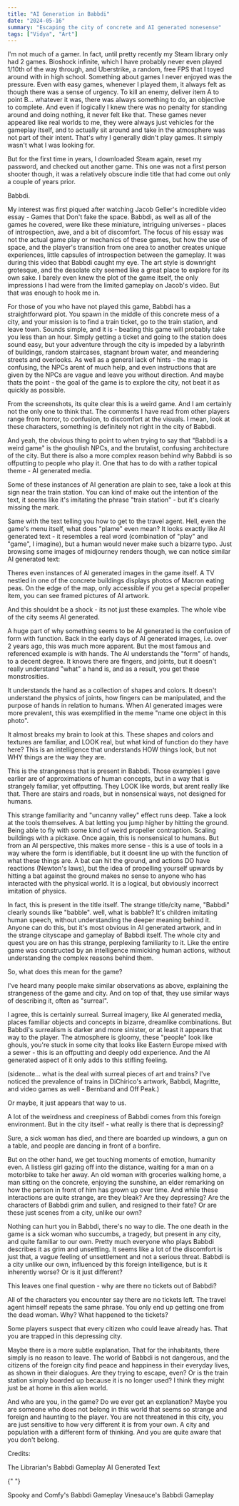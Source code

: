 ```yaml
---
title: "AI Generation in Babbdi"
date: "2024-05-16"
summary: "Escaping the city of concrete and AI generated nonesense"
tags: ["Vidya", "Art"]
---
```



<HeaderImage src="/images/blog/1/babbdi_header.png" />

I'm not much of a gamer. In fact, until pretty recently my Steam library only had 2 games. Bioshock infinite, which I have probably never even played 1/10th of the way through, and Uberstrike, a random, free FPS that I toyed around with in high school. Something about games I never enjoyed was the pressure. Even with easy games, whenever I played them, it always felt as though there was a sense of urgency. To kill an enemy, deliver item A to point B... whatever it was, there was always something to do, an objective to complete. And even if logically I knew there was no penalty for standing around and doing nothing, it never felt like that. These games never appeared like real worlds to me, they were always just vehicles for the gameplay itself, and to actually sit around and take in the atmosphere was not part of their intent. That's why I generally didn't play games. It simply wasn't what I was looking for.

But for the first time in years, I downloaded Steam again, reset my password, and checked out another game. This one was not a first person shooter though, it was a relatively obscure indie title that had come out only a couple of years prior.

Babbdi.

My interest was first piqued after watching Jacob Geller's incredible video essay - <Link href="https://www.youtube.com/watch?v=Q85l1Fenc5w">Games that Don't fake the space</Link>. Babbdi, as well as all of the games he covered, were like these miniature, intriguing universes - places of introspection, awe, and a bit of discomfort. The focus of his essay was not the actual game play or mechanics of these games, but how the use of space, and the player's transition from one area to another creates unique experiences, little capsules of introspection between the gameplay. It was during this video that Babbdi caught my eye. The art style is downright grotesque, and the desolate city seemed like a great place to explore for its own sake. I barely even knew the plot of the game itself, the only impressions I had were from the limited gameplay on Jacob's video. But that was enough to hook me in.

<HeaderImage
  src="/images/blog/1/character_1.png"
  subtitle="yeah the art style is kinda weird, huh?"
/>

For those of you who have not played this game, Babbdi has a straightforward plot. You spawn in the middle of this concrete mess of a city, and your mission is to find a train ticket, go to the train station, and leave town. Sounds simple, and it is - beating this game will probably take you less than an hour. Simply getting a ticket and going to the station does sound easy, but your adventure through the city is impeded by a labyrinth of buildings, random staircases, stagnant brown water, and meandering streets and overlooks. As well as a general lack of hints - the map is confusing, the NPCs arent of much help, and even instructions that are given by the NPCs are vague and leave you without direction. And maybe thats the point - the goal of the game is to explore the city, not beat it as quickly as possible.

From the screenshots, its quite clear this is a weird game. And I am certainly not the only one to think that. The comments I have read from other players range from horror, to confusion, to discomfort at the visuals. I mean, look at these characters, something is definitely not right in the city of Babbdi.

<HeaderImage src="/images/blog/1/babbdi_weird.png" />

And yeah, the obvious thing to point to when trying to say that "Babbdi is a weird game" is the ghoulish NPCs, and the brutalist, confusing architecture of the city. But there is also a more complex reason behind why Babbdi is so offputting to people who play it. One that has to do with a rather topical theme - AI generated media.

Some of these instances of AI generation are plain to see, take a look at this sign near the train station. You can kind of make out the intention of the text, it seems like it's imitating the phrase "train station" - but it's clearly missing the mark.

<HeaderImage src="/images/blog/1/train-station-sign.png" />

Same with the text telling you how to get to the travel agent. Hell, even the game's menu itself, what does "plame" even mean? It looks exactly like AI generated text - it resembles a real word (combination of "play" and "game", I imagine), but a human would never make such a bizarre typo. Just browsing some images of midjourney renders though, we can notice similar AI generated text:

<HeaderImage
  src="/images/blog/1/ai_text.png"
  subtitle="AI trying to draw 'cooking'"
/>

Theres even instances of AI generated images in the game itself. A TV nestled in one of the concrete buildings displays photos of Macron eating peas. On the edge of the map, only accessible if you get a special propeller item, you can see framed pictures of AI artwork.

<HeaderImage
  src="/images/blog/1/out_of_bounds_ship.png"
  subtitle="These framed photos are certainly AI generated"
/>

And this shouldnt be a shock - its not just these examples. The whole vibe of the city seems AI generated.

A huge part of why something seems to be AI generated is the confusion of form with function. Back in the early days of AI generated images, i.e. over 2 years ago, this was much more apparent. But the most famous and referenced example is with hands. The AI understands the "form" of hands, to a decent degree. It knows there are fingers, and joints, but it doesn't really understand "what" a hand is, and as a result, you get these monstrosities.

<HeaderImage src="/images/blog/1/ai_hands.webp" />

It understands the hand as a collection of shapes and colors. It doesn't understand the physics of joints, how fingers can be manipulated, and the purpose of hands in relation to humans. When AI generated images were more prevalent, this was exemplified in the meme "name one object in this photo".

<HeaderImage src="/images/blog/1/name_one_object.jpg" />

It almost breaks my brain to look at this. These shapes and colors and textures are familiar, and LOOK real, but what kind of function do they have here? This is an intelligence that understands HOW things look, but not WHY things are the way they are.

This is the strangeness that is present in Babbdi. Those examples I gave earlier are of approximations of human concepts, but in a way that is strangely familiar, yet offputting. They LOOK like words, but arent really like that. There are stairs and roads, but in nonsensical ways, not designed for humans.

This strange familiarity and "uncanny valley" effect runs deep. Take a look at the tools themselves. A bat letting you jump higher by hitting the ground. Being able to fly with some kind of weird propeller contraption. Scaling buildings with a pickaxe. Once again, this is nonsensical to humans. But from an AI perspective, this makes more sense - this is a use of tools in a way where the form is identifiable, but it doesnt line up with the function of what these things are. A bat can hit the ground, and actions DO have reactions (Newton's laws), but the idea of propelling yourself upwards by hitting a bat against the ground makes no sense to anyone who has interacted with the physical world. It is a logical, but obviously incorrect imitation of physics.

In fact, this is present in the title itself. The strange title/city name, "Babbdi" clearly sounds like "babble". well, what is babble? It's children imitating human speech, without understanding the deeper meaning behind it. Anyone can do this, but it's most obvious in AI generated artwork, and in the strange cityscape and gameplay of Babbdi itself. The whole city and quest you are on has this strange, perplexing familiarity to it. Like the entire game was constructed by an intelligence mimicking human actions, without understanding the complex reasons behind them.

So, what does this mean for the game?

I've heard many people make similar observations as above, explaining the strangeness of the game and city. And on top of that, they use similar ways of describing it, often as "surreal".

I agree, this is certainly surreal. Surreal imagery, like AI generated media, places familiar objects and concepts in bizarre, dreamlike combinations. But Babbdi's surrealism is darker and more sinister, or at least it appears that way to the player. The atmosphere is gloomy, these "people" look like ghouls, you're stuck in some city that looks like Eastern Europe mixed with a sewer - this is an offputting and deeply odd experience. And the AI generated aspect of it only adds to this stifling feeling.

(sidenote... what is the deal with surreal pieces of art and trains? I've noticed the prevalence of trains in DiChirico's artwork, Babbdi, Magritte, and video games as well - Bernband and Off Peak.)

Or maybe, it just appears that way to us.

A lot of the weirdness and creepiness of Babbdi comes from this foreign environment. But in the city itself - what really is there that is depressing?

Sure, a sick woman has died, and there are boarded up windows, a gun on a table, and people are dancing in front of a bonfire.

But on the other hand, we get touching moments of emotion, humanity even. A listless girl gazing off into the distance, waiting for a man on a motorbike to take her away. An old woman with groceries walking home, a man sitting on the concrete, enjoying the sunshine, an elder remarking on how the person in front of him has grown up over time. And while these interactions are quite strange, are they bleak? Are they depressing? Are the characters of Babbdi grim and sullen, and resigned to their fate? Or are these just scenes from a city, unlike our own?

Nothing can hurt you in Babbdi, there's no way to die. The one death in the game is a sick woman who succumbs, a tragedy, but present in any city, and quite familiar to our own. Pretty much everyone who plays Babbdi describes it as grim and unsettling. It seems like a lot of the discomfort is just that, a vague feeling of unsettlement and not a serious threat. Babbdi is a city unlike our own, influenced by this foreign intelligence, but is it inherently worse? Or is it just different?

This leaves one final question - why are there no tickets out of Babbdi?

All of the characters you encounter say there are no tickets left. The travel agent himself repeats the same phrase. You only end up getting one from the dead woman. Why? What happened to the tickets?

Some players suspect that every citizen who could leave already has. That you are trapped in this depressing city.

Maybe there is a more subtle explanation. That for the inhabitants, there simply is no reason to leave. The world of Babbdi is not dangerous, and the citizens of the foreign city find peace and happiness in their everyday lives, as shown in their dialogues. Are they trying to escape, even? Or is the train station simply boarded up because it is no longer used? I think they might just be at home in this alien world.

And who are you, in the game? Do we ever get an explanation? Maybe you are someone who does not belong in this world that seems so strange and foreign and haunting to the player. You are not threatened in this city, you are just sensitive to how very different it is from your own. A city and population with a different form of thinking. And you are quite aware that you don't belong.

Credits:

<Link href="https://www.youtube.com/watch?v=OF8dxxqh2f8&ab_channel=TheLibrarian">
The Librarian's Babbdi Gameplay

   </Link>
<Link href="https://www.reddit.com/r/midjourney/comments/10f6a1d/is_there_a_way_for_midjourney_to_make_a_text/#lightbox">
     AI Generated Text
   </Link>

{" "}

<Link href="https://www.youtube.com/watch?v=XmOr-YFPRoM&ab_channel=SpookyandComfy">
  Spooky and Comfy's Babbdi Gameplay
</Link>

<Link href="https://www.youtube.com/watch?v=iwjPpvNSHvY&ab_channel=Vinesauce%3ATheFullSauce">
  Vinesauce's Babbdi Gameplay
</Link>
